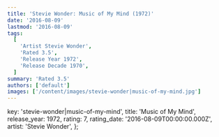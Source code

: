 ```yaml
---
title: 'Stevie Wonder: Music of My Mind (1972)'
date: '2016-08-09'
lastmod: '2016-08-09'
tags:
  [
    'Artist Stevie Wonder',
    'Rated 3.5',
    'Release Year 1972',
    'Release Decade 1970',
  ]
summary: 'Rated 3.5'
authors: ['default']
images: ['/content/images/stevie-wonder|music-of-my-mind.jpg']
---
```


  key: 'stevie-wonder|music-of-my-mind',
  title: 'Music of My Mind',
  release_year: 1972,
  rating: 7,
  rating_date: '2016-08-09T00:00:00.000Z',
  artist: 'Stevie Wonder',
};

<MusicRating data={data} />
